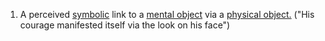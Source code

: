 #A perceived [[symbolic]] link to a [[mental object]] via a [[physical object.]] ("His courage manifested itself via the look on his face")
